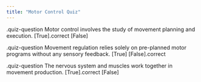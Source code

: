 ```yaml
---
title: "Motor Control Quiz"
---
```


.quiz-question
Motor control involves the study of movement planning and execution.
[True].correct
[False]

.quiz-question
Movement regulation relies solely on pre-planned motor programs without any sensory feedback.
[True]
[False].correct

.quiz-question
The nervous system and muscles work together in movement production.
[True].correct
[False]
